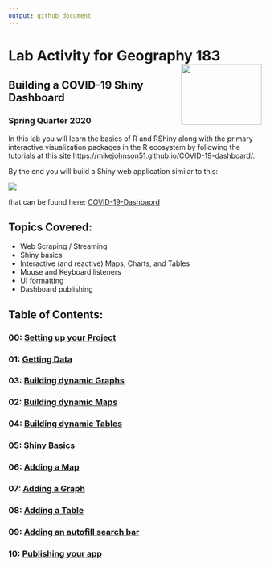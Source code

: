 ```yaml
---
output: github_document
---
```


# Lab Activity for Geography 183 <img src="data/ucsb_logo.png" width=160 height = 120 align="right" />
## Building a COVID-19 Shiny Dashboard
### Spring Quarter 2020

In this lab you will learn the basics of R and RShiny along with the primary interactive visualization packages in the R ecosystem by following the tutorials at this site [https://mikejohnson51.github.io/COVID-19-dashboard/](https://mikejohnson51.github.io/COVID-19-dashboard/).

By the end you will build a Shiny web application similar to this:

![](data/final-app.gif)


that can be found here: [COVID-19-Dashbaord](https://mikejohnson51.shinyapps.io/COVID-19-Dashboard/)

## Topics Covered: 

  - Web Scraping / Streaming 
  - Shiny basics 
  - Interactive (and reactive) Maps, Charts, and Tables 
  - Mouse and Keyboard listeners 
  - UI formatting 
  - Dashboard publishing
  
## Table of Contents:  

### 00: [Setting up your Project](https://mikejohnson51.github.io/COVID-19-dashboard/00_setting_up_the_project.html)  
### 01: [Getting Data](https://mikejohnson51.github.io/COVID-19-dashboard/01_getting_data.html)  
### 03: [Building dynamic Graphs](https://mikejohnson51.github.io/COVID-19-dashboard/02_charts.html)
### 02: [Building dynamic Maps](https://mikejohnson51.github.io/COVID-19-dashboard/03_maps.html)
### 04: [Building dynamic Tables](https://mikejohnson51.github.io/COVID-19-dashboard/04_tables.html)
### 05: [Shiny Basics](https://mikejohnson51.github.io/COVID-19-dashboard/05_shiny_basics.html)
### 06: [Adding a Map](https://mikejohnson51.github.io/COVID-19-dashboard/06_shiny_maps.html)
### 07: [Adding a Graph](https://mikejohnson51.github.io/COVID-19-dashboard/07_shiny_graphs.html)
### 08: [Adding a Table](https://mikejohnson51.github.io/COVID-19-dashboard/08_shiny_tables.html)
### 09: [Adding an autofill search bar](https://mikejohnson51.github.io/COVID-19-dashboard/09_autocomplete_window.html)
### 10: [Publishing your app](https://mikejohnson51.github.io/COVID-19-dashboard/10_publish.html)

